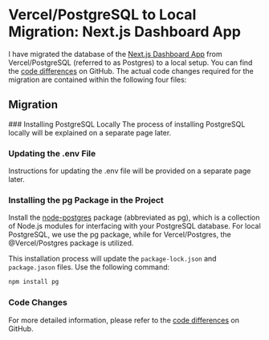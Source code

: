 
# Vercel/PostgreSQL to Local Migration: Next.js Dashboard App

I have migrated the database of the [Next.js Dashboard App](nextjs) from Vercel/PostgreSQL (referred to as Postgres) to a local setup. You can find the [code differences](https://github.com/techxxy/nextjs-dashboard/compare/v1.0...techxxy:nextjs-dashboard:v.1.1.1) on GitHub. The actual code changes required for the migration are contained within the following four files: 

<FileTree>
  <FileTree.Folder name="scripts" defaultOpen>
    <FileTree.File name="seed.js" />
  </FileTree.Folder>
  <FileTree.Folder name="app/lib" defaultOpen>
    <FileTree.File name="actions.ts" />
    <FileTree.File name="data.ts" />
    <FileTree.File name="auth.th" />
    <FileTree.File name="db.ts" />
  </FileTree.Folder>
</FileTree>

## Migration

<Steps>
### Installing PostgreSQL Locally
The process of installing PostgreSQL locally will be explained on a separate page later.

### Updating the .env File
Instructions for updating the .env file will be provided on a separate page later.

### Installing the pg Package in the Project

Install the [node-postgres](https://node-postgres.com) package (abbreviated as pg), which is a collection of Node.js modules for interfacing with your PostgreSQL database. For local PostgreSQL, we use the pg package, while for Vercel/Postgres, the @Vercel/Postgres package is utilized.

This installation process will update the ``package-lock.json`` and ``package.jason`` files. Use the following command:

```zsh
npm install pg
```

### Code Changes
For more detailed information, please refer to the [code differences](https://github.com/techxxy/nextjs-dashboard/compare/v1.0...techxxy:nextjs-dashboard:v.1.1.1) on GitHub.

</Steps>






